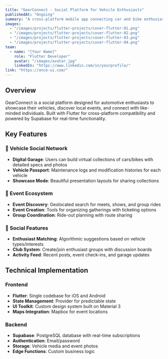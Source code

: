 ```yaml
---
title: "GearConnect - Social Platform for Vehicle Enthusiasts"
publishedAt: "Ongoing"
summary: "A cross-platform mobile app connecting car and bike enthusiasts through events, garages, and social features."
images:
  - "/images/projects/flutter-projects/cover-flutter-01.png"
  - "/images/projects/flutter-projects/cover-flutter-02.png"
  - "/images/projects/flutter-projects/cover-flutter-03.png"
  - "/images/projects/flutter-projects/cover-flutter-04.png"
team:
  - name: "[Your Name]"
    role: "Flutter Developer"
    avatar: "/images/avatar.jpg"
    linkedIn: "https://www.linkedin.com/in/yourprofile/"
link: "https://once-ui.com/"
---
```


## Overview

GearConnect is a social platform designed for automotive enthusiasts to showcase their vehicles, discover local events, and connect with like-minded individuals. Built with Flutter for cross-platform compatibility and powered by Supabase for real-time functionality.

## Key Features

### 🚗 Vehicle Social Network
- **Digital Garage**: Users can build virtual collections of cars/bikes with detailed specs and photos
- **Vehicle Passport**: Maintenance logs and modification histories for each vehicle
- **Showcase Mode**: Beautiful presentation layouts for sharing collections

### 🎪 Event Ecosystem
- **Event Discovery**: Geolocated search for meets, shows, and group rides
- **Event Creation**: Tools for organizing gatherings with ticketing options
- **Group Coordination**: Ride-out planning with route sharing

### 👥 Social Features
- **Enthusiast Matching**: Algorithmic suggestions based on vehicle types/interests
- **Club System**: Create/join enthusiast groups with discussion boards
- **Activity Feed**: Recent posts, event check-ins, and garage updates

## Technical Implementation

### Frontend
- **Flutter**: Single codebase for iOS and Android
- **State Management**: Provider for predictable state
- **UI Toolkit**: Custom design system built on Material 3
- **Maps Integration**: Mapbox for event locations

### Backend
- **Supabase**: PostgreSQL database with real-time subscriptions
- **Authentication**: Email/password
- **Storage**: Vehicle media and event photos
- **Edge Functions**: Custom business logic


